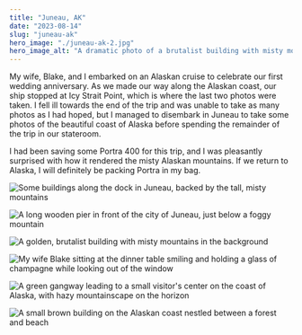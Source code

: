 ```yaml
---
title: "Juneau, AK"
date: "2023-08-14"
slug: "juneau-ak"
hero_image: "./juneau-ak-2.jpg"
hero_image_alt: "A dramatic photo of a brutalist building with misty mountains in the background"
---
```


My wife, Blake, and I embarked on an Alaskan cruise to celebrate our first wedding anniversary.
As we made our way along the Alaskan coast, our ship stopped at Icy Strait Point, which is where
the last two photos were taken. I fell ill towards the end of the trip and was unable to take as
many photos as I had hoped, but I managed to disembark in Juneau to take some photos of the
beautiful coast of Alaska before spending the remainder of the trip in our stateroom.

I had been saving some Portra 400 for this trip, and I was pleasantly surprised with how it
rendered the misty Alaskan mountains. If we return to Alaska, I will definitely be packing Portra in my bag.

![Some buildings along the dock in Juneau, backed by the tall, misty mountains](./juneau-ak-3.jpg "Canon AF35ML - Kodak Portra 400")

![A long wooden pier in front of the city of Juneau, just below a foggy mountain](./juneau-ak-1.jpg "Canon AF35ML - Kodak Portra 400")

![A golden, brutalist building with misty mountains in the background](./juneau-ak-2.jpg "Canon AF35ML - Kodak Portra 400")

![My wife Blake sitting at the dinner table smiling and holding a glass of champagne while looking out of the window](./ship-ak-1.jpg "Canon AF35ML - Kodak Portra 400")

![A green gangway leading to a small visitor's center on the coast of Alaska, with hazy mountainscape on the horizon](./icy-strait-1.jpg "Canon AF35ML - Kodak Portra 400")

![A small brown building on the Alaskan coast nestled between a forest and beach](./icy-strait-2.jpg "Canon AF35ML - Kodak Portra 400")
